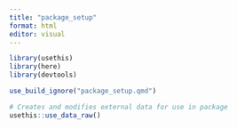 ```yaml
---
title: "package_setup"
format: html
editor: visual
---
```


```r
library(usethis)
library(here)
library(devtools)
```

```r
use_build_ignore("package_setup.qmd")
```

```r
# Creates and modifies external data for use in package
usethis::use_data_raw()
```


